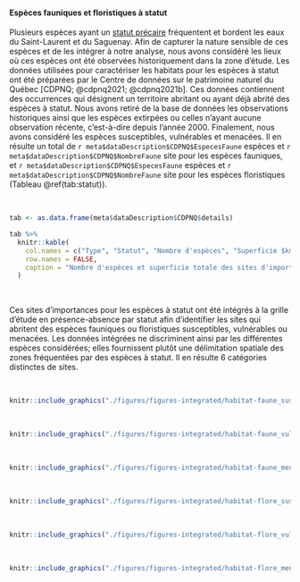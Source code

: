 #### Espèces fauniques et floristiques à statut

Plusieurs espèces ayant un [statut précaire](https://www.environnement.gouv.qc.ca/biodiversite/especes/index.htm) fréquentent et bordent les eaux du Saint-Laurent et du Saguenay. Afin de capturer la nature sensible de ces espèces et de les intégrer à notre analyse, nous avons considéré les lieux où ces espèces ont été observées historiquement dans la zone d'étude. Les données utilisées pour caractériser les habitats pour les espèces à statut ont été préparées par le Centre de données sur le patrimoine naturel du Québec [CDPNQ; @cdpnq2021; @cdpnq2021b]. Ces données contiennent des occurrences qui désignent un territoire abritant ou ayant déjà abrité des espèces à statut. Nous avons retiré de la base de données les observations historiques ainsi que les espèces extirpées ou celles n'ayant aucune observation récente, c'est-à-dire depuis l'année 2000. Finalement, nous avons considéré les espèces susceptibles, vulnérables et menacées. Il en résulte un total de `r meta$dataDescription$CDPNQ$EspecesFaune` espèces et `r meta$dataDescription$CDPNQ$NombreFaune` site pour les espèces fauniques, et `r meta$dataDescription$CDPNQ$EspecesFaune` espèces et `r meta$dataDescription$CDPNQ$NombreFaune` site pour les espèces floristiques (Tableau \@ref(tab:statut)).

<br/>

```r
tab <- as.data.frame(meta$dataDescription$CDPNQ$details)

tab %>%
  knitr::kable(
    col.names = c("Type", "Statut", "Nombre d'espèces", "Superficie $km^2$"),
    row.names = FALSE,
    caption = "Nombre d'espèces et superficie totale des sites d'importance pour les espèces fauniques et floristiques à statut dans la zone d'étude [@cdpnq2021; @cdpnq2021b]."
  )
```

<br/>


Ces sites d'importances pour les espèces à statut ont été intégrés à la grille d'étude en présence-absence par statut afin d'identifier les sites qui abritent des espèces fauniques ou floristiques susceptibles, vulnérables ou menacées. Les données intégrées ne discriminent ainsi par les différentes espèces considérées; elles fournissent plutôt une délimitation spatiale des zones fréquentées par des espèces à statut. Il en résulte 6 catégories distinctes de sites.

<br>

```r
knitr::include_graphics("./figures/figures-integrated/habitat-faune_susceptible.png")
```

<br>

```r
knitr::include_graphics("./figures/figures-integrated/habitat-faune_vulnerable.png")
```

<br>

```r
knitr::include_graphics("./figures/figures-integrated/habitat-faune_menacee.png")
```

<br>

```r
knitr::include_graphics("./figures/figures-integrated/habitat-flore_susceptible.png")
```

<br>

```r
knitr::include_graphics("./figures/figures-integrated/habitat-flore_vulnerable.png")
```

<br>

```r
knitr::include_graphics("./figures/figures-integrated/habitat-flore_menacee.png")
```

<br>
